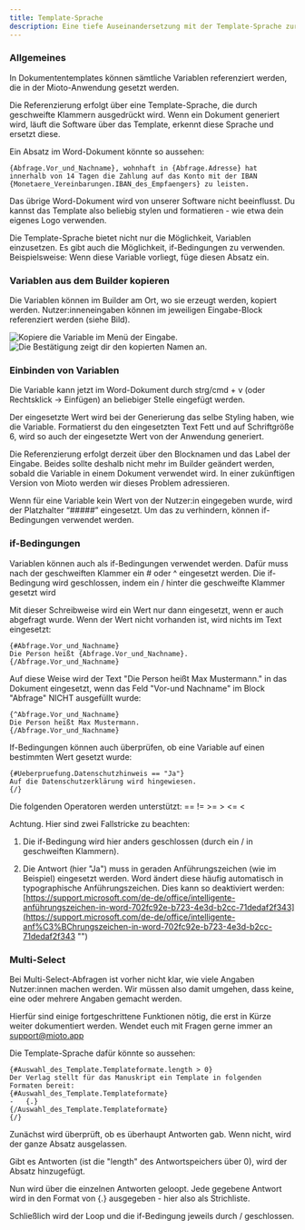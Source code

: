 ```yaml
---
title: Template-Sprache
description: Eine tiefe Auseinandersetzung mit der Template-Sprache zur Dokumentenautomatisierung.
---
```



### Allgemeines

In Dokumententemplates können sämtliche Variablen referenziert werden, die in der Mioto-Anwendung gesetzt werden.

Die Referenzierung erfolgt über eine Template-Sprache, die durch geschweifte Klammern ausgedrückt wird. Wenn ein Dokument generiert wird, läuft die Software über das Template, erkennt diese Sprache und ersetzt diese.

Ein Absatz im Word-Dokument könnte so aussehen:

```
{Abfrage.Vor_und_Nachname}, wohnhaft in {Abfrage.Adresse} hat innerhalb von 14 Tagen die Zahlung auf das Konto mit der IBAN {Monetaere_Vereinbarungen.IBAN_des_Empfaengers} zu leisten. 
```

Das übrige Word-Dokument wird von unserer Software nicht beeinflusst. Du kannst das Template also beliebig stylen und formatieren - wie etwa dein eigenes Logo verwenden. 

Die Template-Sprache bietet nicht nur die Möglichkeit, Variablen einzusetzen. Es gibt auch die Möglichkeit, if-Bedingungen zu verwenden. Beispielsweise: Wenn diese Variable vorliegt, füge diesen Absatz ein.

### Variablen aus dem Builder kopieren

Die Variablen können im Builder am Ort, wo sie erzeugt werden, kopiert werden. Nutzer:inneneingaben können im jeweiligen Eingabe-Block referenziert werden (siehe Bild).

![Kopiere die Variable im Menü der Eingabe.](/img/var_kopieren.png "Kopiere die Variable im Menü der Eingabe.")
![Die Bestätigung zeigt dir den kopierten Namen an.](/img/var_kopiert.png "Die Bestätigung zeigt dir den kopierten Namen an.")


### Einbinden von Variablen

Die Variable kann jetzt im Word-Dokument durch strg/cmd + v (oder Rechtsklick -> Einfügen) an beliebiger Stelle eingefügt werden.

Der eingesetzte Wert wird bei der Generierung das selbe Styling haben, wie die Variable. Formatierst du den eingesetzten Text Fett und auf Schriftgröße 6, wird so auch der eingesetzte Wert von der Anwendung generiert.

Die Referenzierung erfolgt derzeit über den Blocknamen und das Label der Eingabe. Beides sollte deshalb nicht mehr im Builder geändert werden, sobald die Variable in einem Dokument verwendet wird. In einer zukünftigen Version von Mioto werden wir dieses Problem adressieren.

Wenn für eine Variable kein Wert von der Nutzer:in eingegeben wurde, wird der Platzhalter “#####” eingesetzt. Um das zu verhindern, können if-Bedingungen verwendet werden.

### if-Bedingungen

Variablen können auch als if-Bedingungen verwendet werden. Dafür muss nach der geschweiften Klammer ein # oder ^ eingesetzt werden. Die if-Bedingung wird geschlossen, indem ein / hinter die geschweifte Klammer gesetzt wird

Mit dieser Schreibweise wird ein Wert nur dann eingesetzt, wenn er auch abgefragt wurde. Wenn der Wert nicht vorhanden ist, wird nichts im Text eingesetzt:

```
{#Abfrage.Vor_und_Nachname}
Die Person heißt {Abfrage.Vor_und_Nachname}.
{/Abfrage.Vor_und_Nachname}
```

Auf diese Weise wird der Text "Die Person heißt Max Mustermann." in das Dokument eingesetzt, wenn das Feld "Vor-und Nachname" im Block "Abfrage" NICHT ausgefüllt wurde:

```
{^Abfrage.Vor_und_Nachname}
Die Person heißt Max Mustermann.
{/Abfrage.Vor_und_Nachname}
```

If-Bedingungen können auch überprüfen, ob eine Variable auf einen bestimmten Wert gesetzt wurde:

```
{#Ueberpruefung.Datenschutzhinweis == "Ja"}
Auf die Datenschutzerklärung wird hingewiesen.
{/}
```

Die folgenden Operatoren werden unterstützt: == != >= > <= <

Achtung. Hier sind zwei Fallstricke zu beachten:

1. Die if-Bedingung wird hier anders geschlossen (durch ein / in geschweiften Klammern).

2. Die Antwort (hier "Ja") muss in geraden Anführungszeichen (wie im Beispiel) eingesetzt werden. Word ändert diese häufig automatisch in typographische Anführungszeichen. Dies kann so deaktiviert werden: [https://support.microsoft.com/de-de/office/intelligente-anführungszeichen-in-word-702fc92e-b723-4e3d-b2cc-71dedaf2f343](https://support.microsoft.com/de-de/office/intelligente-anf%C3%BChrungszeichen-in-word-702fc92e-b723-4e3d-b2cc-71dedaf2f343 "")

### Multi-Select

Bei Multi-Select-Abfragen ist vorher nicht klar, wie viele Angaben Nutzer:innen machen werden. Wir müssen also damit umgehen, dass keine, eine oder mehrere Angaben gemacht werden.

Hierfür sind einige fortgeschrittene Funktionen nötig, die erst in Kürze weiter dokumentiert werden. Wendet euch mit Fragen gerne immer an [support@mioto.app](mailto:support@mioto.app "support@mioto.app") 

Die Template-Sprache dafür könnte so aussehen:

```
{#Auswahl_des_Template.Templateformate.length > 0}
Der Verlag stellt für das Manuskript ein Template in folgenden Formaten bereit:
{#Auswahl_des_Template.Templateformate}
-	{.}
{/Auswahl_des_Template.Templateformate}
{/}
```

Zunächst wird überprüft, ob es überhaupt Antworten gab. Wenn nicht, wird der ganze Absatz ausgelassen.

Gibt es Antworten (ist die "length" des Antwortspeichers über 0), wird der Absatz hinzugefügt.

Nun wird über die einzelnen Antworten geloopt. Jede gegebene Antwort wird in den Format von {.} ausgegeben - hier also als Strichliste.

Schließlich wird der Loop und die if-Bedingung jeweils durch / geschlossen.
